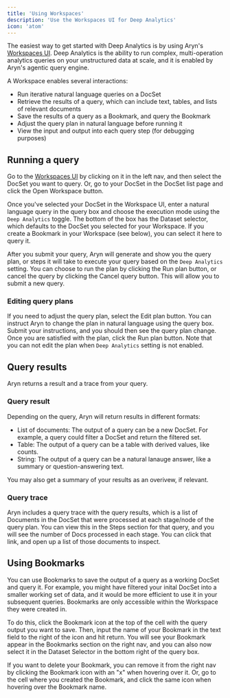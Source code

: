 ```yaml
---
title: 'Using Workspaces'
description: 'Use the Workspaces UI for Deep Analytics'
icon: 'atom'
---
```


The easiest way to get started with Deep Analytics is by using Aryn's [Workspaces UI](https://app.aryn.ai/workspaces). Deep Analytics is the ability to run complex, multi-operation analytics queries on your unstructured data at scale, and it is enabled by Aryn's agentic query engine.

A Workspace enables several interactions:

* Run iterative natural language queries on a DocSet
* Retrieve the results of a query, which can include text, tables, and lists of relevant documents
* Save the results of a query as a Bookmark, and query the Bookmark
* Adjust the query plan in natural language before running it
* View the input and output into each query step (for debugging purposes)


## Running a query

Go to the [Workspaces UI](https://app.aryn.ai/workspaces) by clicking on it in the left nav, and then select the DocSet you want to query. Or, go to your DocSet in the DocSet list page and click the Open Workspace button.

Once you've selected your DocSet in the Workspace UI, enter a natural language query in the query box and choose the execution mode using the `Deep Analytics` toggle. The bottom of the box has the Dataset selector, which defaults to the DocSet you selected for your Workspace. If you create a Bookmark in your Workspace (see below), you can select it here to query it.

After you submit your query, Aryn will generate and show you the query plan, or steps it will take to execute your query based on the `Deep Analytics` setting. You can choose to run the plan by clicking the Run plan button, or cancel the query by clicking the Cancel query button. This will allow you to submit a new query.

### Editing query plans

If you need to adjust the query plan, select the Edit plan button. You can instruct Aryn to change the plan in natural language using the query box. Submit your instructions, and you should then see the query plan change. Once you are satisfied with the plan, click the Run plan button. Note that you can not edit the plan when `Deep Analytics` setting is not enabled.

## Query results

Aryn returns a result and a trace from your query.

### Query result

Depending on the query, Aryn will return results in different formats:

* List of documents: The output of a query can be a new DocSet. For example, a query could filter a DocSet and return the filtered set.
* Table: The output of a query can be a table with derived values, like counts.
* String: The output of a query can be a natural lanauge answer, like a summary or question-answering text.

You may also get a summary of your results as an overivew, if relevant.

### Query trace

Aryn includes a query trace with the query results, which is a list of Documents in the DocSet that were processed at each stage/node of the query plan. You can view this in the Steps section for that query, and you will see the number of Docs processed in each stage. You can click that link, and open up a list of those documents to inspect.

## Using Bookmarks

You can use Bookmarks to save the output of a query as a working DocSet and query it. For example, you might have filtered your inital DocSet into a smaller working set of data, and it would be more efficient to use it in your subsequent queries. Bookmarks are only accessible within the Workspace they were created in.

To do this, click the Bookmark icon at the top of the cell with the query output you want to save. Then, input the name of your Bookmark in the text field to the right of the icon and hit return. You will see your Bookmark appear in the Bookmarks section on the right nav, and you can also now select it in the Dataset Selector in the bottom right of the query box.

If you want to delete your Bookmark, you can remove it from the right nav by clicking the Bookmark icon with an "x" when hovering over it. Or, go to the cell where you created the Bookmark, and click the same icon when hovering over the Bookmark name.